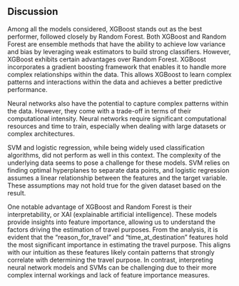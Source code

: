 ## Discussion

Among all the models considered, XGBoost stands out as the best performer, followed closely by Random Forest. Both XGBoost and Random Forest are ensemble methods that have the ability to achieve low variance and bias by leveraging weak estimators to build strong classifiers. However, XGBoost exhibits certain advantages over Random Forest. XGBoost incorporates a gradient boosting framework that enables it to handle more complex relationships within the data. This allows XGBoost to learn complex patterns and interactions within the data and achieves a better predictive performance.

Neural networks also have the potential to capture complex patterns within the data. However, they come with a trade-off in terms of their computational intensity. Neural networks require significant computational resources and time to train, especially when dealing with large datasets or complex architectures.

SVM and logistic regression, while being widely used classification algorithms, did not perform as well in this context. The complexity of the underlying data seems to pose a challenge for these models. SVM relies on finding optimal hyperplanes to separate data points, and logistic regression assumes a linear relationship between the features and the target variable. These assumptions may not hold true for the given dataset based on the result.

One notable advantage of XGBoost and Random Forest is their interpretability, or XAI (explainable artificial intelligence). These models provide insights into feature importance, allowing us to understand the factors driving the estimation of travel purposes. From the analysis, it is evident that the "reason_for_travel" and "time_at_destination" features hold the most significant importance in estimating the travel purpose. This aligns with our intuition as these features likely contain patterns that strongly correlate with determining the travel purpose. In contrast, interpreting neural network models and SVMs can be challenging due to their more complex internal workings and lack of feature importance measures.




